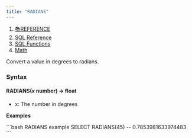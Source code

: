 ```yaml
---
title: "RADIANS"
---
```


1. [📚REFERENCE](/reference)
2. [SQL Reference](/reference/sql-reference)
3. [SQL Functions](/reference/sql-reference/all-functions)
4. [Math](/reference/sql-reference/all-functions/math)

Convert a value in degrees to radians.

### Syntax

#### RADIANS(*x* number) → float

* x: The number in degrees

**Examples**

<CodeGroup>
  ```bash RADIANS example
  SELECT RADIANS(45)
  -- 0.7853981633974483
  ```
</CodeGroup>
